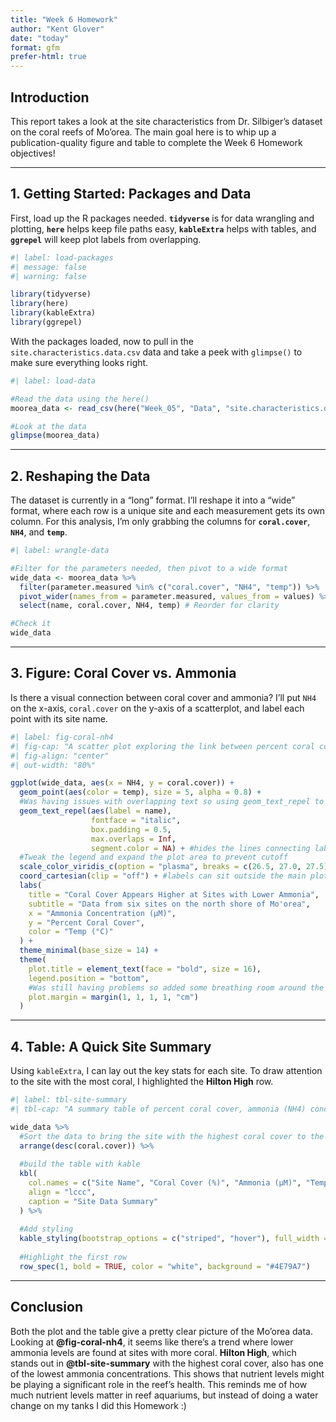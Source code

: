 ```yaml
---
title: "Week 6 Homework"
author: "Kent Glover"
date: "today"
format: gfm
prefer-html: true
---
```


## Introduction

This report takes a look at the site characteristics from Dr. Silbiger's dataset on the coral reefs of Mo'orea. The main goal here is to whip up a publication-quality figure and table to complete the Week 6 Homework objectives!

---

## 1. Getting Started: Packages and Data

First, load up the R packages needed. **`tidyverse`** is for data wrangling and plotting, **`here`** helps keep file paths easy, **`kableExtra`** helps with tables, and **`ggrepel`** will keep plot labels from overlapping.

```r
#| label: load-packages
#| message: false
#| warning: false

library(tidyverse)
library(here)
library(kableExtra)
library(ggrepel)
```

With the packages loaded, now to pull in the `site.characteristics.data.csv` data and take a peek with `glimpse()` to make sure everything looks right.

```r
#| label: load-data

#Read the data using the here()
moorea_data <- read_csv(here("Week_05", "Data", "site.characteristics.data.csv"))

#Look at the data
glimpse(moorea_data)
```

---

## 2. Reshaping the Data

The dataset is currently in a "long" format. I'll reshape it into a "wide" format, where each row is a unique site and each measurement gets its own column. For this analysis, I'm only grabbing the columns for **`coral.cover`**, **`NH4`**, and **`temp`**.

```r
#| label: wrangle-data

#Filter for the parameters needed, then pivot to a wide format
wide_data <- moorea_data %>%
  filter(parameter.measured %in% c("coral.cover", "NH4", "temp")) %>%
  pivot_wider(names_from = parameter.measured, values_from = values) %>%
  select(name, coral.cover, NH4, temp) # Reorder for clarity

#Check it
wide_data
```

---

## 3. Figure: Coral Cover vs. Ammonia

Is there a visual connection between coral cover and ammonia? I'll put `NH4` on the x-axis, `coral.cover` on the y-axis of a scatterplot, and label each point with its site name.

```r
#| label: fig-coral-nh4
#| fig-cap: "A scatter plot exploring the link between percent coral cover and ammonia (NH4) concentration across six sites in Mo'orea. Points are colored by the site's average temperature."
#| fig-align: "center"
#| out-width: "80%"

ggplot(wide_data, aes(x = NH4, y = coral.cover)) +
  geom_point(aes(color = temp), size = 5, alpha = 0.8) +
  #Was having issues with overlapping text so using geom_text_repel to make sure labels don't overlap
  geom_text_repel(aes(label = name), 
                  fontface = "italic", 
                  box.padding = 0.5, 
                  max.overlaps = Inf,
                  segment.color = NA) + #hides the lines connecting labels to points that I thought were unnecessary
  #Tweak the legend and expand the plot area to prevent cutoff
  scale_color_viridis_c(option = "plasma", breaks = c(26.5, 27.0, 27.5)) + 
  coord_cartesian(clip = "off") + #labels can sit outside the main plot
  labs(
    title = "Coral Cover Appears Higher at Sites with Lower Ammonia",
    subtitle = "Data from six sites on the north shore of Mo'orea",
    x = "Ammonia Concentration (μM)",
    y = "Percent Coral Cover",
    color = "Temp (°C)"
  ) +
  theme_minimal(base_size = 14) +
  theme(
    plot.title = element_text(face = "bold", size = 16),
    legend.position = "bottom",
    #Was still having problems so added some breathing room around the plot for labels
    plot.margin = margin(1, 1, 1, 1, "cm") 
  )
```

---

## 4. Table: A Quick Site Summary

Using `kableExtra`, I can lay out the key stats for each site. To draw attention to the site with the most coral, I highlighted the **Hilton High** row.

```r
#| label: tbl-site-summary
#| tbl-cap: "A summary table of percent coral cover, ammonia (NH4) concentration, and temperature for the six study sites in Mo'orea."

wide_data %>%
  #Sort the data to bring the site with the highest coral cover to the top
  arrange(desc(coral.cover)) %>% 
  
  #build the table with kable
  kbl(
    col.names = c("Site Name", "Coral Cover (%)", "Ammonia (μM)", "Temperature (°C)"),
    align = "lccc",
    caption = "Site Data Summary"
  ) %>%
  
  #Add styling
  kable_styling(bootstrap_options = c("striped", "hover"), full_width = FALSE) %>%
  
  #Highlight the first row
  row_spec(1, bold = TRUE, color = "white", background = "#4E79A7") 
```

---

## Conclusion

Both the plot and the table give a pretty clear picture of the Mo'orea data. Looking at **@fig-coral-nh4**, it seems like there's a trend where lower ammonia levels are found at sites with more coral. **Hilton High**, which stands out in **@tbl-site-summary** with the highest coral cover, also has one of the lowest ammonia concentrations. This shows that nutrient levels might be playing a significant role in the reef's health. This reminds me of how much nutrient levels matter in reef aquariums, but instead of doing a water change on my tanks I did this Homework :)